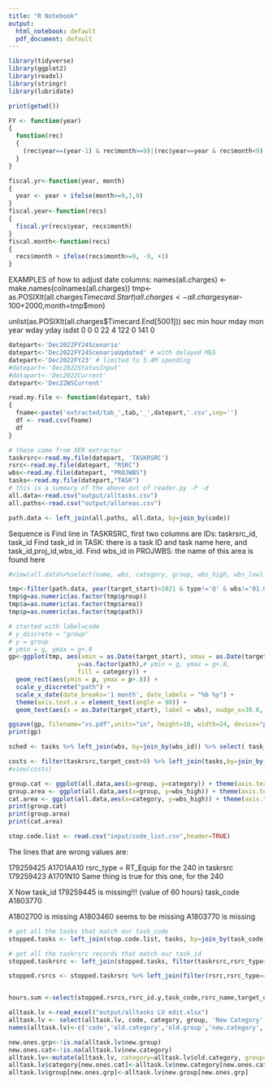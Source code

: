 ```yaml
---
title: "R Notebook"
output:
  html_notebook: default
  pdf_document: default
---
```


```r
library(tidyverse)
library(ggplot2)
library(readxl)
library(stringr)
library(lubridate)

print(getwd())

FY <- function(year)
{
  function(rec)
  {
    (rec$year==(year-1) & rec$month>=9)|(rec$year==year & rec$month<9)
  }
}

fiscal.yr<-function(year, month)
{
  year <- year + ifelse(month>=9,1,0)
}
fiscal.year<-function(recs)
{
  fiscal.yr(recs$year, recs$month)
}
fiscal.month<-function(recs)
{
  recs$month + ifelse(recs$month>=9, -9, +3)
}
```

EXAMPLES of how to adjust date columns:
names(all.charges) <- make.names(colnames(all.charges))
tmp<-as.POSIXlt(all.charges$Timecard.Start)
all.charges <- all.charges %>% mutate(year=tmp$year-100+2000,month=tmp$mon)

unlist(as.POSIXlt(all.charges$Timecard.End[5001]))
sec   min  hour  mday   mon  year  wday  yday isdst 
  0     0     0    22     4   122     0   141     0 
  

```r
datepart<-'Dec2022FY24Scenario'
datepart<-'Dec2022FY24ScenarioUpdated' # with delayed M&S
datepart<-'Dec2022FY23' # limited to 5.4M spending
#datepart<-'Dec2022StatusInput'
#datapart<-'Dec2022Current'
datepart<-'Dec22WSCurrent'

read.my.file <- function(datepart, tab)
{
  fname<-paste('extracted/tab_',tab,'_',datepart,'.csv',sep='')
  df <- read.csv(fname)
  df
}

# these come from XER extractor
taskrsrc<-read.my.file(datepart, 'TASKRSRC')
rsrc<-read.my.file(datepart, "RSRC")
wbs<-read.my.file(datepart, "PROJWBS")
tasks<-read.my.file(datepart,"TASK")
# this is a summary of the above out of reader.py -P -d
all.data<-read.csv("output/alltasks.csv")
all.paths<-read.csv("output/allareas.csv")
```

```r
path.data <- left_join(all.paths, all.data, by=join_by(code))
```


Sequence is 
Find line in TASKRSRC, first two columns are IDs: taskrsrc_id, task_id
Find task_id in TASK: there is a task ID and task name here, and task_id,proj_id,wbs_id.
Find wbs_id in PROJWBS: the name of this area is found here

```r
#view(all.data%>%select(name, wbs, category, group, wbs_high, wbs_low))

tmp<-filter(path.data, year(target_start)>2021 & type!='Q' & wbs!='01.01')
tmp$g=as.numeric(as.factor(tmp$group))
tmp$a=as.numeric(as.factor(tmp$area))
tmp$p=as.numeric(as.factor(tmp$path))

# started with label=code
# y_discrete = "group"
# y = group
# ymin = g, ymax = g+.8
gp<-ggplot(tmp, aes(xmin = as.Date(target_start), xmax = as.Date(target_end), 
                   y=as.factor(path),# ymin = g, ymax = g+.8, 
                   fill = category)) +
  geom_rect(aes(ymin = p, ymax = p+.8)) +
  scale_y_discrete("path") +
  scale_x_date(date_breaks='1 month', date_labels = "%b %y") +
  theme(axis.text.x = element_text(angle = 90)) + 
  geom_text(aes(x = as.Date(target_start), label = wbs), nudge_x=39.6, nudge_y=.2, size=3)#, check_overlap = TRUE)

ggsave(gp, filename="vs.pdf",units="in", height=10, width=24, device="pdf")
print(gp)
```

```r
sched <- tasks %>% left_join(wbs, by=join_by(wbs_id)) %>% select( task_id, target_start_date, target_end_date, task_code, task_name, wbs_id, wbs_name, wbs_short_name) %>% arrange(target_start_date)
```


```r
costs <- filter(taskrsrc,target_cost>0) %>% left_join(tasks,by=join_by(task_id))%>%left_join(wbs, by=join_by(wbs_id)) %>% select( task_id, target_cost, cost_per_qty, target_start_date.x, target_end_date.x, task_code, task_name, wbs_id, wbs_name, wbs_short_name) %>% arrange(target_start_date.x)
#view(costs)
```


```r
group.cat <- ggplot(all.data,aes(x=group, y=category)) + theme(axis.text.x = element_text(angle = 90)) + geom_count()
group.area <- ggplot(all.data,aes(x=group, y=wbs_high)) + theme(axis.text.x = element_text(angle = 90)) + geom_count()
cat.area <- ggplot(all.data,aes(x=category, y=wbs_high)) + theme(axis.text.x = element_text(angle = 90)) + geom_count()
print(group.cat)
print(group.area)
print(cat.area)
```

```r
stop.code.list <- read.csv("input/code_list.csv",header=TRUE)
```

The lines that are wrong values are:

179259425 A1701AA10   rsrc_type = RT_Equip for the 240 in taskrsrc
179259423 A1701N10    Same thing is true for this one, for the 240

X Now task_id 179259445 is missing!!! (value of 60 hours) task_code A1803770

A1802700 is missing
A1803460 seems to be missing
A1803770 is missing


```r
# get all the tasks that match our task_code
stopped.tasks <- left_join(stop.code.list, tasks, by=join_by(task_code)) %>% select(task_id, task_code, target_work_qty,rsrc_id, task_name)

# get all the taskrsrc records that match our task_id
stopped.taskrsrc <- left_join(stopped.tasks, filter(taskrsrc,rsrc_type=='RT_Labor'),multiple='all', by=join_by(task_id)) %>% select(task_id, task_code, rsrc_id.x, rsrc_id.y, target_qty, target_work_qty, rsrc_type)

stopped.rsrcs <- stopped.taskrsrc %>% left_join(filter(rsrc,rsrc_type=='RT_Labor'),by=join_by(rsrc_id.y==rsrc_id)) %>% select(task_id, task_code, rsrc_name, rsrc_id.y, target_qty, target_work_qty, rsrc_name, rsrc_type.x) %>% filter(!is.na(target_qty))


hours.sum <-select(stopped.rsrcs,rsrc_id.y,task_code,rsrc_name,target_qty) %>% group_by(rsrc_name) %>% summarise(total.hours=sum(target_qty))

```


```r
alltask.lv <-read_excel("output/alltasks LV edit.xlsx") 
alltask.lv <- select(alltask.lv, code, category, group, 'New Category', 'New Group', 'Label Type', LABEL) %>% arrange(code)
names(alltask.lv)<-c('code','old.category','old.group','new.category','new.group','label.type','label')

new.ones.grp<-!is.na(alltask.lv$new.group)
new.ones.cat<-!is.na(alltask.lv$new.category)
alltask.lv<-mutate(alltask.lv, category=alltask.lv$old.category, group=alltask.lv$old.group)
alltask.lv$category[new.ones.cat]<-alltask.lv$new.category[new.ones.cat]
alltask.lv$group[new.ones.grp]<-alltask.lv$new.group[new.ones.grp]
```


